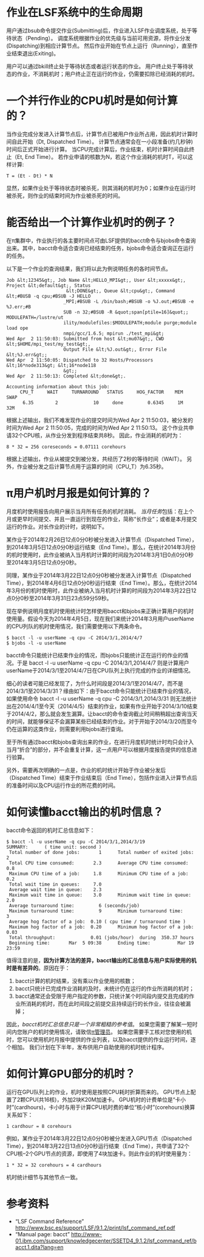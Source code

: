 = 作业在LSF系统中的生命周期 =

用户通过bsub命令提交作业(Submitting)后，作业进入LSF作业调度系统，处于等待状态（Pending）。 调度系统根据作业的优先级与当前可用资源，将作业分发(Dispatching)到相应计算节点。 然后作业开始在节点上运行（Running），直至作业结束退出(Exiting)。

用户可以通过bkill终止处于等待状态或者运行状态的作业。 用户终止处于等待状态的作业，不消耗机时；用户终止正在运行的作业，仍需要扣除已经消耗的机时。

= 一个并行作业的CPU机时是如何计算的？ =

当作业完成分发进入计算节点后，计算节点已被用户作业所占用，因此机时计算时间自此开始（Dt, Dispatched Time）。 计算节点通常会在一小段准备(约几秒钟)时间后正式开始进行计算。 当CPU完成计算后，作业结束，机时计算时间自此终止（Et, End Time）。 若作业申请的核数为N，若这个作业消耗的机时T，可以这样计算:

<pre>T = (Et - Dt) * N</pre>
显然，如果作业处于等待状态时被杀死，则其消耗的机时为0；如果作业在运行时被杀死，则作业的结束时间为作业被杀死的时间。

= 能否给出一个计算作业机时的例子？ =

在π集群中，作业执行的各主要时间点可由LSF提供的bacct命令与bjobs命令查询出来。其中，bacct命令适合查询已经结束的任务，bjobs命令适合查询正在运行的任务。

以下是一个作业的查询结果，我们将以此为例说明任务的各时间节点。

<pre>Job &lt;12345&gt;, Job Name &lt;HELLO_MPI&gt;, User &lt;xxxxx&gt;, Project &lt;default&gt;, Status
                      &lt;DONE&gt;, Queue &lt;cpu&gt;, Command &lt;#BUSB -q cpu;#BSUB -J HELLO
                     _MPI;#BSUB -L /bin/bash;#BSUB -o %J.out;#BSUB -e %J.err;#B
                     SUB -n 32;#BSUB -R &quot;span[ptile=16]&quot;; MODULEPATH=/lustre/ut
                     ility/modulefiles:$MODULEPATH;module purge;module load ope
                     nmpi/gcc/1.6.5; mpirun ./test_mpi&gt;
Wed Apr  2 11:50:03: Submitted from host &lt;mu07&gt;, CWD &lt;$HOME/mpi_test/my_test&gt;,
                     Output File &lt;%J.out&gt;, Error File &lt;%J.err&gt;;
Wed Apr  2 11:50:05: Dispatched to 32 Hosts/Processors &lt;16*node313&gt; &lt;16*node118
                     &gt;;
Wed Apr  2 11:50:13: Completed &lt;done&gt;.

Accounting information about this job:
     CPU_T     WAIT     TURNAROUND   STATUS     HOG_FACTOR    MEM    SWAP
      6.35        2             10     done         0.6345     1M     32M</pre>
根据上述输出，我们不难发现作业的提交时间为Wed Apr 2 11:50:03，被分发的时间为Wed Apr 2 11:50:05，完成的时间为Wed Apr 2 11:50:13。 这个作业共申请32个CPU核，从作业分发到程序结束共8秒。 因此，作业消耗的机时为：

<pre>8 * 32 = 256 coreseconds = 0.07111 corehours</pre>
根据上述输出，作业从被提交到被分发，共经历了2秒的等待时间（WAIT）。 另外，作业被分发之后计算节点用于运算的时间（CPU_T）为6.35秒。

= π用户机时月报是如何计算的？ =

月度机时使用报告向用户展示当月所有任务的机时消耗。 ''当月任务''包括：在上个月或更早时间提交、并且一直运行到现在的作业，简称“长作业”；或者是本月提交运行的作业。对长作业的计时，说明如下。

某作业于2014年2月26日12点0分0秒被分发进入计算节点（Dispatched Time），到2014年3月5日12点0分0秒运行结束（End Time）。那么，在统计2014年3月份的机时使用时，此作业被纳入当月机时计算的时间段为2014年3月1日0点0分0秒至2014年3月5日12点0分0秒。

同理，某作业于2014年3月22日12点0分0秒被分发进入计算节点（Dispatched Time），到2014年4月6日12点0分0秒运行结束（End Time）。那么，在统计2014年3月份的机时使用时，此作业被纳入当月机时计算的时间段为2014年3月22日12点0分0秒至2014年3月31日23点59分59秒。

现在举例说明月度机时使用统计时怎样使用bacct和bjobs来正确计算用户的机时使用量。假设今天为2014年4月5日，现在我们来统计2014年3月用户userName的CPU列队的机时使用情况，我们需要使用以下两条命令。

<pre>$ bacct -l -u userName -q cpu -C 2014/3/1,2014/4/7
$ bjobs -l -u userName</pre>
bacct命令只能统计已结束作业的情况，而bjobs只能统计正在运行的作业的情况。于是 bacct -l -u userName -q cpu -C 2014/3/1,2014/4/7 则是计算用户userName于2014/3/1至2014/4/7日在CPU队列上执行完成的作业的详细情况。

细心的读者可能已经发现了，为什么时间段是2014/3/1至2014/4/7，而不是2014/3/1至2014/3/31？缘由如下：由于bacct命令只能统计已结束作业的情况，如果使用命令 bacct -l -u userName -q cpu -C 2014/3/1,2014/3/31 则无法统计出在2014/4/1至今天（2014/4/5）结束的作业，如果有作业开始于2014/3/10结束于2014/4/2，那么就会发生漏算。让bacct的命令查询截止时间稍稍超出查询当天的时间，就能够保证不会漏算某些已经结束的作业。对于开始于2014/3/20而至今仍在运算的这类作业，则需要利用bjobs进行查询。

至于所有通过bacct和bjobs查询出来的作业，在进行月度机时统计时均只会计入当月“折合”的部分，并不会重复计算，这一点用户可以根据月度报告提供的信息进行验算。

另外，需要再次明确的一点是，作业的机时统计开始于作业被分发后（Dispatched Time）结束于作业结束后（End Time），包括作业进入计算节点后的准备时间以及CPU运行作业的所花费的时间。

= 如何读懂bacct输出的机时信息？ =

bacct命令返回的机时汇总信息如下：

<pre>$ bacct -l -u userName -q cpu -C 2014/3/1,2014/3/19
SUMMARY:      ( time unit: second )
 Total number of done jobs:       1      Total number of exited jobs:     2
 Total CPU time consumed:       2.3      Average CPU time consumed:     0.8
 Maximum CPU time of a job:     1.8      Minimum CPU time of a job:     0.2
 Total wait time in queues:     7.0
 Average wait time in queue:    2.3
 Maximum wait time in queue:    3.0      Minimum wait time in queue:    2.0
 Average turnaround time:         6 (seconds/job)
 Maximum turnaround time:         9      Minimum turnaround time:         3
 Average hog factor of a job:  0.10 ( cpu time / turnaround time )
 Maximum hog factor of a job:  0.20      Minimum hog factor of a job:  0.03
 Total throughput:             0.01 (jobs/hour)  during  350.37 hours
 Beginning time:       Mar  5 09:38      Ending time:          Mar 19 23:59</pre>
值得注意的是，'''因为计算方法的差异，bacct输出的汇总信息与用户实际使用的机时是有差异的'''。原因在于：

# bacct计算的机时结果，没有乘以作业使用的核数；
# bacct只统计已完成作业消耗的及时，未统计仍在运行的作业所消耗的机时；
# bacct通常还会受限于用户指定的参数，只统计某个时间段内提交且完成的作业所消耗的机时，而在此时间段之前提交且持续运行的长作业，往往会被漏掉；

因此，''bacct机时汇总信息只是一个非常粗糙的参考值''。 如果您需要了解某一短时间内您账户的机时使用情况，请致信[mailto:sjtuhpc-sysadmin@googlegroups.com π管理员]。 如果您需要手工核对您使用的机时，您可以使用机时月报中提供的作业列表，以及bacct提供的作业运行时间，逐个相加。 我们计划在下半年，发布供用户自助使用的机时统计程序。

= 如何计算GPU部分的机时？ =

运行在GPU队列上的作业，机时使用是按照CPU耗时折算而来的。 GPU节点上配置了2颗CPU(共16核)，外加2块K20M加速卡。 GPU机时的计费单位是“卡小时”(cardhours)，卡小时与用于计算CPU机时费的单位“核小时”(corehours)换算关系如下：

<pre>1 cardhour = 8 corehours</pre>
例如，某作业于2014年3月22日12点0分0秒被分发进入GPU节点（Dispatched Time），到2014年3月22日13点0分0秒运行结束（End Time），共申请了32个CPU核–2个GPU节点的资源，即使用了4块加速卡。则此作业的机时使用量为：

<pre>1 * 32 = 32 corehours = 4 cardhours</pre>
机时统计细节与其他节点一致。

= 参考资料 =

* “LSF Command Reference” http://www.bsc.es/support/LSF/9.1.2/print/lsf_command_ref.pdf
* “Manual page: bacct” http://www-01.ibm.com/support/knowledgecenter/SSETD4_9.1.2/lsf_command_ref/bacct.1.dita?lang=en
